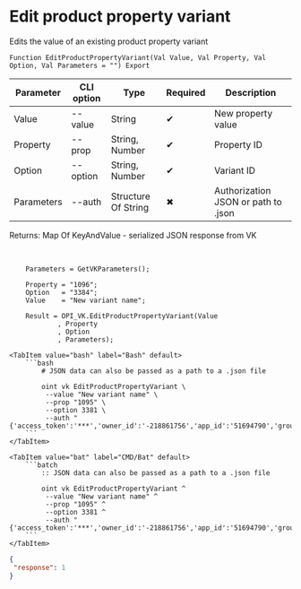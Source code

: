 ﻿---
sidebar_position: 6
---


# Edit product property variant
 Edits the value of an existing product property variant



`Function EditProductPropertyVariant(Val Value, Val Property, Val Option, Val Parameters = "") Export`

  | Parameter | CLI option | Type | Required | Description |
  |-|-|-|-|-|
  | Value | --value | String | &#x2714; | New property value |
  | Property | --prop | String, Number | &#x2714; | Property ID |
  | Option | --option | String, Number | &#x2714; | Variant ID |
  | Parameters | --auth | Structure Of String | &#x2716; | Authorization JSON or path to .json |

  
  Returns:  Map Of KeyAndValue - serialized JSON response from VK

<br/>




```bsl title="1C:Enterprise/OneScript code example"
    Parameters = GetVKParameters();

    Property = "1096";
    Option   = "3384";
    Value    = "New variant name";

    Result = OPI_VK.EditProductPropertyVariant(Value
            , Property
            , Option
            , Parameters);
```
 

 <Tabs>
  
    <TabItem value="bash" label="Bash" default>
        ```bash
            # JSON data can also be passed as a path to a .json file
            
            oint vk EditProductPropertyVariant \
             --value "New variant name" \
             --prop "1095" \
             --option 3381 \
             --auth "{'access_token':'***','owner_id':'-218861756','app_id':'51694790','group_id':'218861756'}"
        ```
    </TabItem>
  
    <TabItem value="bat" label="CMD/Bat" default>
        ```batch
            :: JSON data can also be passed as a path to a .json file
            
            oint vk EditProductPropertyVariant ^
             --value "New variant name" ^
             --prop "1095" ^
             --option 3381 ^
             --auth "{'access_token':'***','owner_id':'-218861756','app_id':'51694790','group_id':'218861756'}"
        ```
    </TabItem>
</Tabs>


```json title="Result"
{
 "response": 1
}
```
